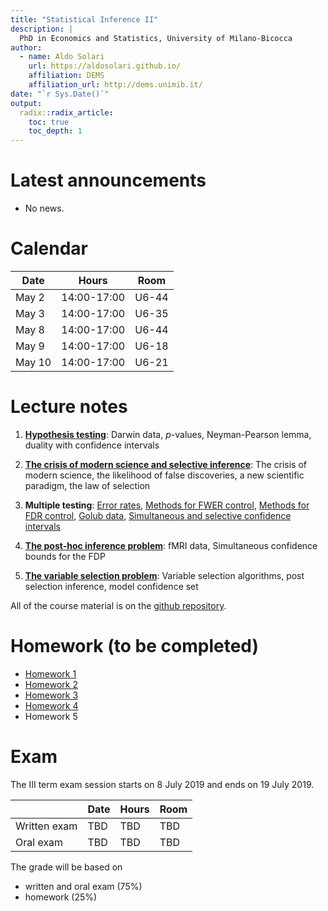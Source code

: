 ```yaml
---
title: "Statistical Inference II"
description: |
  PhD in Economics and Statistics, University of Milano-Bicocca
author:
  - name: Aldo Solari
    url: https://aldosolari.github.io/
    affiliation: DEMS
    affiliation_url: http://dems.unimib.it/
date: "`r Sys.Date()`"
output:
  radix::radix_article:
    toc: true
    toc_depth: 1
---
```


# Latest announcements

* No news.

# Calendar

| Date | Hours | Room |
|------|-------|------|
| May 2 | 14:00-17:00 | U6-44 |
| May 3 | 14:00-17:00 | U6-35 |
| May 8 | 14:00-17:00 | U6-44 |
| May 9 | 14:00-17:00 | U6-18 |
| May 10 | 14:00-17:00 | U6-21 |

# Lecture notes

1. [**Hypothesis testing**](https://aldosolari.github.io/SI2/docs/hyptest.html): Darwin data, $p$-values, Neyman-Pearson lemma, duality with confidence intervals

2. [**The crisis of modern science and selective inference**](https://aldosolari.github.io/SI2/docs/selmt.html): 
The crisis of modern science, the likelihood of false discoveries, a new scientific paradigm, the law of selection

3. **Multiple testing**: 
[Error rates](https://aldosolari.github.io/SI2/docs/MT.pdf), [Methods for FWER control](https://aldosolari.github.io/SI2/docs/FWER.pdf), [Methods for FDR control](https://aldosolari.github.io/SI2/docs/FDR.pdf), 
[Golub data](https://aldosolari.github.io/SI2/docs/Golub.pdf),
[Simultaneous and selective confidence intervals](https://aldosolari.github.io/SI2/docs/FCR.pdf)

4. [**The post-hoc inference problem**](https://aldosolari.github.io/SI2/docs/FDP.pdf): fMRI data, Simultaneous confidence bounds for the FDP

5. [**The variable selection problem**](https://aldosolari.github.io/SI2/docs/VS.pdf): Variable selection algorithms, post selection inference, model confidence set


All of the course material is on the [github repository](https://github.com/aldosolari/SI2).



# Homework (to be completed)

* [Homework 1](https://aldosolari.github.io/SI2/docs/homework/hw1.pdf)
* [Homework 2](https://aldosolari.github.io/SI2/docs/homework/hw2.pdf)
* [Homework 3](https://aldosolari.github.io/SI2/docs/homework/hw3.pdf)
* [Homework 4](https://aldosolari.github.io/SI2/docs/homework/hw4.pdf)
* Homework 5 

<!-- # Reading -->

<!-- - Davison (2003) *Statistical Models* Cambridge University Press, Section 7.3 -->
<!-- - Goeman, Solari (2014) Multiple Hypothesis Testing in Genomics, *Statistics in Medicine* 33:1946--78 -->
<!-- - Goeman, Solari (2011) Multiple Testing for Exploratory Research, *Statistical Science* 26:584-597 -->
<!-- - Berk, Brown, Buja, Zhang, Zhao (2013) Valid post-selection inference *Annals of Statistics* 41:802-837 -->
<!-- - Taylor, Tibshirani (2015) Statistical learning and selective inference *PNAS* 112:7629-7634 -->


# Exam

The III term exam session starts on 8 July 2019 and ends on 19 July 2019. 

| | Date | Hours | Room |
|--|------|-------|------|
| Written exam | TBD | TBD | TBD |
| Oral exam | TBD | TBD | TBD |


The grade will be based on

* written and oral exam (75%)
* homework (25%)



